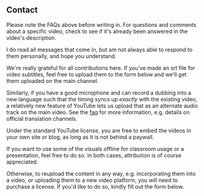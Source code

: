 <Section width="narrow">

# Contact

<FaqLinks />

Please note the FAQs above before writing in.
For questions and comments about a specific video, check to see if it's already been answered in the video's description.

I do read all messages that come in, but am not always able to respond to them personally, and hope you understand.

<PiCreature
    emotion="hesitant"
/>

<!-- This message only appears after submitting a contact form -->

<ContactFormReceivedMessage />

<Accordion title="General inquiry" id="general-inquiry">

<ContactForm />

</Accordion>

<Accordion title="Contribute translations" id="translations">

We're really grateful for all contributions here. If you've made an srt file for video subtitles, feel free to upload them to the form below and we'll get them uploaded on the main channel.

Similarly, if you have a good microphone and can record a dubbing into a new language such that the timing syncs up _exactly_ with the existing video, a relatively new feature of YouTube lets us upload that as an alternate audio track on the main video. See the [faq](/faq#translations) for more information, e.g. details on official translation channels.

<TranslationForm />

</Accordion>

<Accordion title="Licensing inquiry" id="licensing-inquiry">

Under the standard YouTube license, you are free to embed the videos in your own site or blog, as long as it is not behind a paywall.

If you want to use some of the visuals offline for classroom usage or a
presentation, feel free to do so. In both cases, attribution is of course appreciated.

Otherwise, to reupload the content in any way, e.g. incorporating them into a video, or uploading them to a new video platform, you will need to purchase a license. If you'd like to do so, kindly fill out the form below.

<LicensingForm />

</Accordion>

<Accordion title="Just want to say thanks">

<ThanksForm />

</Accordion>

</Section>
